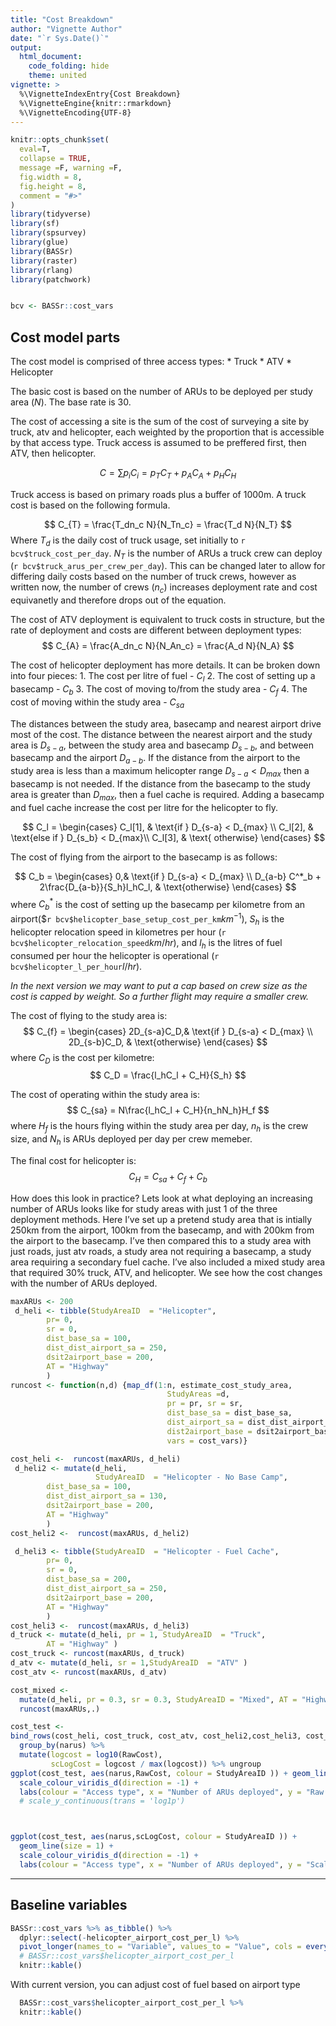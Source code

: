 ```yaml
---
title: "Cost Breakdown"
author: "Vignette Author"
date: "`r Sys.Date()`"
output:
  html_document:
    code_folding: hide
    theme: united
vignette: >
  %\VignetteIndexEntry{Cost Breakdown}
  %\VignetteEngine{knitr::rmarkdown}
  %\VignetteEncoding{UTF-8}
---
```


```r
knitr::opts_chunk$set(
  eval=T,
  collapse = TRUE,
  message =F, warning =F,
  fig.width = 8,
  fig.height = 8,
  comment = "#>"
)
library(tidyverse)
library(sf)
library(spsurvey)
library(glue)
library(BASSr)
library(raster)
library(rlang)
library(patchwork)


bcv <- BASSr::cost_vars


```


## Cost model parts


The cost model is comprised of three access types: 
* Truck
* ATV
* Helicopter
  
The basic cost is based on the number of ARUs to be deployed per study area ($N$). The base rate is 30.

The cost of accessing a site is the sum of the cost of surveying a site by truck, atv and helicopter, each weighted by the proportion that is accessible by that access type. Truck access is assumed to be preffered first, then ATV, then helicopter.

$$ 
C  = \sum p_iC_i = p_TC_T + p_AC_A + p_HC_H
$$
  
Truck access is based on primary roads plus a buffer of 1000m. A truck cost is based on the following formula.

$$
C_{T} = \frac{T_dn_c N}{N_Tn_c} = \frac{T_d N}{N_T}
$$
Where $T_d$ is the daily cost of truck usage, set initially to `r bcv$truck_cost_per_day`. $N_T$ is the number of ARUs a truck crew can deploy (`r bcv$truck_arus_per_crew_per_day`). This can be changed later to allow for differing daily costs based on the number of truck crews, however as written now, the number of crews ($n_c$) increases deployment rate and cost equivanetly and therefore drops out of the equation.


The cost of ATV deployment is equivalent to truck costs in structure, but the rate of deployment and costs are different between deployment types:
$$
C_{A} = \frac{A_dn_c N}{N_An_c} = \frac{A_d N}{N_A}
$$


The cost of helicopter deployment has more details. It can be broken down into four pieces:
1. The cost per litre of fuel - $C_l$
2. The cost of setting up a basecamp - $C_b$
3. The cost of moving to/from the study area - $C_{f}$
4. The cost of moving within the study area - $C_{sa}$
  
  The distances between the study area, basecamp and nearest airport drive most of the cost. The distance between the nearest airport and the study area is $D_{s-a}$, between the study area and basecamp $D_{s-b}$, and between basecamp and the airport $D_{a-b}$. If the distance from the airport to the study area is less than a maximum helicopter range $D_{s-a}<D_{max}$ then a basecamp is not needed. If the distance from the basecamp to the study area is greater than $D_{max}$, then a fuel cache is required. Adding a basecamp and fuel cache increase the cost per litre for the helicopter to fly.
  
$$
C_l = \begin{cases}
      C_l[1], & \text{if } D_{s-a} < D_{max}   \\
      C_l[2], & \text{else if } D_{s_b} < D_{max}\\
      C_l[3], & \text{ otherwise}
    \end{cases}
$$



The cost of flying from the airport to the basecamp is as follows:

$$
C_b = \begin{cases}
0,& \text{if } D_{s-a} < D_{max}  \\
D_{a-b} C^*_b + 2\frac{D_{a-b}}{S_h}l_hC_l, & \text{otherwise}
\end{cases}
$$
where $C^*_b$ is the cost of setting up the basecamp per kilometre from an  airport(\$`r bcv$helicopter_base_setup_cost_per_km`$km^{-1}$), $S_h$ is the helicopter relocation speed in kilometres per hour (`r bcv$helicopter_relocation_speed`$km/hr$), and $l_h$ is the litres of fuel consumed per hour the helicopter is operational (`r bcv$helicopter_l_per_hour`$l/hr$).

*In the next version we may want to put a cap based on crew size as the cost is capped by weight. So a further flight may require a smaller crew.*


The cost of flying to the study area is:
$$
C_{f} = \begin{cases}
2D_{s-a}C_D,& \text{if } D_{s-a} < D_{max}  \\
2D_{s-b}C_D, & \text{otherwise}
\end{cases}
$$
where $C_D$ is the cost per kilometre:
$$
C_D = \frac{l_hC_l + C_H}{S_h}
$$



The cost of operating within the study area is:
$$
C_{sa} = N\frac{l_hC_l + C_H}{n_hN_h}H_f
$$
where $H_f$ is the hours flying within the study area per day, $n_h$ is the crew size, and $N_h$ is ARUs deployed per day per crew memeber.



The final cost for helicopter is:
$$
C_H = C_{sa} + C_{f} + C_b
$$

How does this look in practice? Lets look at what deploying an increasing number of ARUs looks like for study areas with just 1 of the three deployment methods. Here I've set up a pretend study area that is intially 250km from the airport, 100km from the basecamp, and with 200km from the airport to the basecamp. I've then compared this to a study area with just roads, just atv roads, a study area not requiring a basecamp, a study area requiring a secondary fuel cache. I've also included a mixed study area that required 30% truck, ATV, and helicopter. We see how the cost changes with the number of ARUs deployed. 
```r
maxARUs <- 200
 d_heli <- tibble(StudyAreaID  = "Helicopter", 
        pr= 0,
        sr = 0,
        dist_base_sa = 100,
        dist_dist_airport_sa = 250,
        dsit2airport_base = 200,
        AT = "Highway"
        )
runcost <- function(n,d) {map_df(1:n, estimate_cost_study_area,
                                   StudyAreas =d, 
                                   pr = pr, sr = sr, 
                                   dist_base_sa = dist_base_sa, 
                                   dist_airport_sa = dist_dist_airport_sa,
                                   dist2airport_base = dsit2airport_base, 
                                   vars = cost_vars)}

cost_heli <-  runcost(maxARUs, d_heli)
 d_heli2 <- mutate(d_heli,
                   StudyAreaID  = "Helicopter - No Base Camp",
        dist_base_sa = 100,
        dist_dist_airport_sa = 130,
        dsit2airport_base = 200,
        AT = "Highway"
        )
cost_heli2 <-  runcost(maxARUs, d_heli2)

 d_heli3 <- tibble(StudyAreaID  = "Helicopter - Fuel Cache", 
        pr= 0,
        sr = 0,
        dist_base_sa = 200,
        dist_dist_airport_sa = 250,
        dsit2airport_base = 200,
        AT = "Highway"
        )
cost_heli3 <-  runcost(maxARUs, d_heli3)
d_truck <- mutate(d_heli, pr = 1, StudyAreaID  = "Truck",
        AT = "Highway" )
cost_truck <- runcost(maxARUs, d_truck)
d_atv <- mutate(d_heli, sr = 1,StudyAreaID  = "ATV" )
cost_atv <- runcost(maxARUs, d_atv)

cost_mixed <- 
  mutate(d_heli, pr = 0.3, sr = 0.3, StudyAreaID = "Mixed", AT = "Highway") %>% 
  runcost(maxARUs,.)

cost_test <- 
bind_rows(cost_heli, cost_truck, cost_atv, cost_heli2,cost_heli3, cost_mixed) %>% 
  group_by(narus) %>% 
  mutate(logcost = log10(RawCost),
         scLogCost = logcost / max(logcost)) %>% ungroup
ggplot(cost_test, aes(narus,RawCost, colour = StudyAreaID )) + geom_line(size = 1) +
  scale_colour_viridis_d(direction = -1) +
  labs(colour = "Access type", x = "Number of ARUs deployed", y = "Raw Cost Value")
  # scale_y_continuous(trans = 'log1p')




```




```r
ggplot(cost_test, aes(narus,scLogCost, colour = StudyAreaID )) + 
  geom_line(size = 1) +
  scale_colour_viridis_d(direction = -1) +
  labs(colour = "Access type", x = "Number of ARUs deployed", y = "Scaled Log Cost")
```






--------------------------

## Baseline variables

```r
BASSr::cost_vars %>% as_tibble() %>% 
  dplyr::select(-helicopter_airport_cost_per_l) %>% 
  pivot_longer(names_to = "Variable", values_to = "Value", cols = everything()) %>% 
  # BASSr::cost_vars$helicopter_airport_cost_per_l
  knitr::kable()
```


With current version, you can adjust cost of fuel based on airport type


```r
  BASSr::cost_vars$helicopter_airport_cost_per_l %>% 
  knitr::kable()
```

